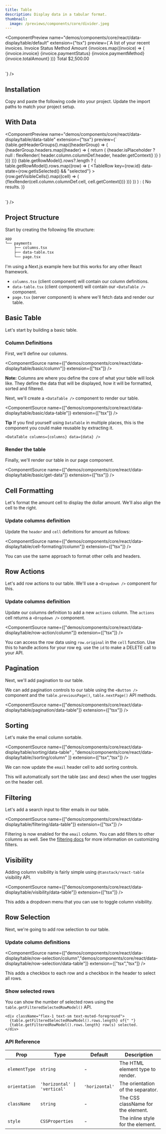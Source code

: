 ```yaml
---
title: Table
description: Display data in a tabular format.
thumbnail:
  image: /previews/components/core/divider.jpeg
---
```


<ComponentPreview
  name="demos/components/core/react/data-display/table/default"
  extension={"tsx"}
  preview={`<Table>
    <TableCaption>A list of your recent invoices.</TableCaption>
      <TableHeader>
        <TableRow>
          <TableHead className="w-[100px]">Invoice</TableHead>
          <TableHead>Status</TableHead>
          <TableHead>Method</TableHead>
          <TableHead className="text-right">Amount</TableHead>
        </TableRow>
      </TableHeader>
      <TableBody>
        {invoices.map((invoice) => (
          <TableRow key={invoice.invoice}>
            <TableCell className="font-medium">{invoice.invoice}</TableCell>
            <TableCell>{invoice.paymentStatus}</TableCell>
            <TableCell>{invoice.paymentMethod}</TableCell>
            <TableCell className="text-right">{invoice.totalAmount}</TableCell>
          </TableRow>
        ))}
      </TableBody>
      <TableFooter>
        <TableRow>
          <TableCell colSpan={3}>Total</TableCell>
          <TableCell className="text-right">$2,500.00</TableCell>
        </TableRow>
    </TableFooter>
  </Table>`}
/>

## Installation

<Steps>
  <Step>Copy and paste the following code into your project.</Step>
  <ComponentSource  name={["components/core/default/react/data-display/table"]} extension={["tsx"]} />
  <Step>Update the import paths to match your project setup.</Step>
</Steps>


## With Data

<ComponentPreview
  name="demos/components/core/react/data-display/table/data-table"
  extension={"tsx"}
  preview={`<Table>
    <TableHeader>
      {table.getHeaderGroups().map((headerGroup) => (
        <TableRow key={headerGroup.id}>
          {headerGroup.headers.map((header) => {
            return (
              <TableHead key={header.id}>
                {header.isPlaceholder
                  ? null
                    : flexRender(
                      header.column.columnDef.header,
                      header.getContext()
                    )}
              </TableHead>
            )
          })}
        </TableRow>
      ))}
    </TableHeader>
    <TableBody>
      {table.getRowModel().rows?.length ? (
        table.getRowModel().rows.map((row) => (
          <TableRow
            key={row.id}
            data-state={row.getIsSelected() && "selected"}
          >
            {row.getVisibleCells().map((cell) => (
              <TableCell key={cell.id}>
                {flexRender(cell.column.columnDef.cell, cell.getContext())}
              </TableCell>
            ))}
          </TableRow>
        ))
      ) : (
        <TableRow>
          <TableCell colSpan={columns.length} className="h-24 text-center">
            No results.
          </TableCell>
        </TableRow>
      )}
  </TableBody>
</Table>`}
/>

## Project Structure

Start by creating the following file structure:

```txt
app
└── payments
    ├── columns.tsx
    ├── data-table.tsx
    └── page.tsx
```

I'm using a Next.js example here but this works for any other React framework.

- `columns.tsx` (client component) will contain our column definitions.
- `data-table.tsx` (client component) will contain our `<DataTable />` component.
- `page.tsx` (server component) is where we'll fetch data and render our table.

## Basic Table

Let's start by building a basic table.

### Column Definitions

<Steps>
 <Step>First, we'll define our columns.</Step>

<ComponentSource  name={["demos/components/core/react/data-display/table/basic/column"]} extension={["tsx"]} />

**Note:** Columns are where you define the core of what your table
will look like. They define the data that will be displayed, how it will be
formatted, sorted and filtered.

 <Step>Next, we'll create a `<DataTable />` component to render our table.</Step>

<ComponentSource  name={["demos/components/core/react/data-display/table/basic/data-table"]} extension={["tsx"]} />

**Tip** If you find yourself using `DataTable` in multiple places, this is the component you could make reusable by extracting it.

```tsx	
<DataTable columns={columns} data={data} />
```

</Steps>

### Render the table

Finally, we'll render our table in our page component.

<ComponentSource  name={["demos/components/core/react/data-display/table/basic/get-data"]} extension={["tsx"]} />

## Cell Formatting

Let's format the amount cell to display the dollar amount. We'll also align the cell to the right.

### Update columns definition

Update the `header` and `cell` definitions for amount as follows:

<ComponentSource  name={["demos/components/core/react/data-display/table/cell-formating//column"]} extension={["tsx"]} />

You can use the same approach to format other cells and headers.

## Row Actions

Let's add row actions to our table. We'll use a `<Dropdown />` component for this.

### Update columns definition

Update our columns definition to add a new `actions` column. The `actions` cell returns a `<Dropdown />` component.

<ComponentSource  name={["demos/components/core/react/data-display/table/row-action/column"]} extension={["tsx"]} />

You can access the row data using `row.original` in the `cell` function. Use this to handle actions for your row eg. use the `id` to make a DELETE call to your API.

## Pagination

Next, we'll add pagination to our table.

We can add pagination controls to our table using the `<Button />` component and the `table.previousPage()`, `table.nextPage()` API methods.

<ComponentSource  name={["demos/components/core/react/data-display/table/pagination/data-table"]} extension={["tsx"]} />

## Sorting

<Steps>

<Step>Let's make the email column sortable.</Step>

<ComponentSource  name={["demos/components/core/react/data-display/table/sorting/data-table" , "demos/components/core/react/data-display/table//sorting/column"  ]} extension={["tsx","tsx"]} />

<Step>We can now update the `email` header cell to add sorting controls.</Step>

This will automatically sort the table (asc and desc) when the user toggles on the header cell.

</Steps>

## Filtering

Let's add a search input to filter emails in our table.

<ComponentSource  name={["demos/components/core/react/data-display/table/filtering/data-table"]} extension={["tsx"]} />

Filtering is now enabled for the `email` column. You can add filters to other columns as well. See the [filtering docs](https://tanstack.com/table/v8/docs/guide/filters) for more information on customizing filters.

## Visibility

Adding column visibility is fairly simple using `@tanstack/react-table` visibility API.

<ComponentSource  name={["demos/components/core/react/data-display/table/visibility/data-table"]} extension={["tsx"]} />

This adds a dropdown menu that you can use to toggle column visibility.

## Row Selection

Next, we're going to add row selection to our table.

### Update column definitions

<ComponentSource  name={["demos/components/core/react/data-display/table/row-selection/column","demos/components/core/react/data-display/table/row-selection/data-table"]} extension={["tsx","tsx"]} />

This adds a checkbox to each row and a checkbox in the header to select all rows.

### Show selected rows

You can show the number of selected rows using the `table.getFilteredSelectedRowModel()` API.

```tsx
<div className="flex-1 text-sm text-muted-foreground">
  {table.getFilteredSelectedRowModel().rows.length} of{" "}
  {table.getFilteredRowModel().rows.length} row(s) selected.
</div>
```

### API Reference

| Prop          | Type                         | Default        | Description                        |
| ------------- | ---------------------------- | -------------- | ---------------------------------- |
| `elementType` | `string`                     | -              | The HTML element type to render.   |
| `orientation` | `'horizontal' \| 'vertical'` | `'horizontal'` | The orientation of the separator.  |
| `className`   | `string`                     | -              | The CSS className for the element. |
| `style`       | `CSSProperties`              | -              | The inline style for the element.  |
